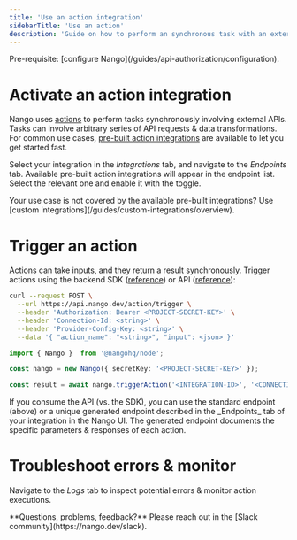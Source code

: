 ```yaml
---
title: 'Use an action integration'
sidebarTitle: 'Use an action'
description: 'Guide on how to perform an synchronous task with an external API using an action integration.'
---
```


<Info>
Pre-requisite: [configure Nango](/guides/api-authorization/configuration).
</Info>

# Activate an action integration

Nango uses [actions](/guides/actions/overview) to perform tasks synchronously involving external APIs. Tasks can involve arbitrary series of API requests & data transformations. For common use cases, [pre-built action integrations](/guides/pre-built-integrations/overview) are available to let you get started fast.

Select your integration in the _Integrations_ tab, and navigate to the _Endpoints_ tab. Available pre-built action integrations will appear in the endpoint list. Select the relevant one and enable it with the toggle.

<Tip>
Your use case is not covered by the available pre-built integrations? Use [custom integrations](/guides/custom-integrations/overview).
</Tip>

# Trigger an action

Actions can take inputs, and they return a result synchronously. Trigger actions using the backend SDK ([reference](/reference/sdks/node#trigger-an-action)) or API ([reference](/reference/api/action/trigger)):

<Tabs>

<Tab title="cURL (standard endpoint)">

```bash
curl --request POST \
  --url https://api.nango.dev/action/trigger \
  --header 'Authorization: Bearer <PROJECT-SECRET-KEY>' \
  --header 'Connection-Id: <string>' \
  --header 'Provider-Config-Key: <string>' \
  --data '{ "action_name": "<string>", "input": <json> }'
```
</Tab>

<Tab title="Node SDK">

```ts
import { Nango }  from '@nangohq/node';

const nango = new Nango({ secretKey: '<PROJECT-SECRET-KEY>' });

const result = await nango.triggerAction('<INTEGRATION-ID>', '<CONNECTION-ID>', '<ACTION-NAME>', jsonInput);
```
</Tab>

</Tabs>

<Tip>
 If you consume the API (vs. the SDK), you can use the standard endpoint (above) or a unique generated endpoint described in the _Endpoints_ tab of your integration in the Nango UI. The generated endpoint documents the specific parameters & responses of each action.
</Tip>


# Troubleshoot errors & monitor

Navigate to the _Logs_ tab to inspect potential errors & monitor action executions.


<Tip>
**Questions, problems, feedback?** Please reach out in the [Slack community](https://nango.dev/slack).
</Tip>
